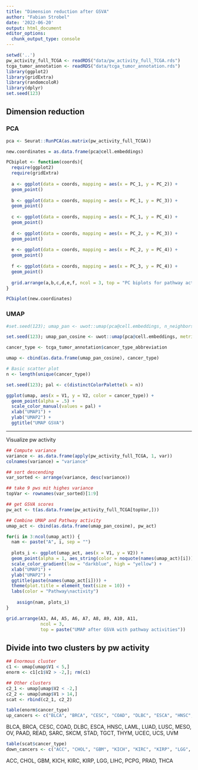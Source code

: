 ```yaml
---
title: "Dimension reduction after GSVA"
author: "Fabian Strobel"
date: '2022-06-20'
output: html_document
editor_options: 
  chunk_output_type: console
---
```


```r
setwd('..')
pw_activity_full_TCGA <- readRDS("data/pw_activity_full_TCGA.rds")
tcga_tumor_annotation <- readRDS("data/tcga_tumor_annotation.rds")
library(ggplot2)
library(gridExtra)
library(randomcoloR)
library(dplyr)
set.seed(123)
```


## Dimension reduction

### PCA
```r
pca <- Seurat::RunPCA(as.matrix(pw_activity_full_TCGA))
```

```r
new.coordinates = as.data.frame(pca@cell.embeddings)

PCbiplot <- function(coords){
  require(ggplot2)
  require(gridExtra)
  
  a <- ggplot(data = coords, mapping = aes(x = PC_1, y = PC_2)) +
  geom_point()
  
  b <- ggplot(data = coords, mapping = aes(x = PC_1, y = PC_3)) +
  geom_point()
  
  c <- ggplot(data = coords, mapping = aes(x = PC_1, y = PC_4)) +
  geom_point()
  
  d <- ggplot(data = coords, mapping = aes(x = PC_2, y = PC_3)) +
  geom_point()
          
  e <- ggplot(data = coords, mapping = aes(x = PC_2, y = PC_4)) +
  geom_point()
  
  f <- ggplot(data = coords, mapping = aes(x = PC_3, y = PC_4)) +
  geom_point()
  
  grid.arrange(a,b,c,d,e,f, ncol = 3, top = "PC biplots for pathway activity matrix (GSVA)")
}

PCbiplot(new.coordinates)
```

### UMAP

```r
#set.seed(123); umap_pan <- uwot::umap(pca@cell.embeddings, n_neighbors = 100)

set.seed(123); umap_pan_cosine <- uwot::umap(pca@cell.embeddings, metric = "cosine", n_neighbors = 15)
```

```r
cancer_type <- tcga_tumor_annotation$cancer_type_abbreviation

umap <- cbind(as.data.frame(umap_pan_cosine), cancer_type)

# Basic scatter plot
n <- length(unique(cancer_type))

set.seed(123); pal <- c(distinctColorPalette(k = n))

ggplot(umap, aes(x = V1, y = V2, color = cancer_type)) + 
  geom_point(alpha = .5) +
  scale_color_manual(values = pal) +
  xlab("UMAP1") +
  ylab("UMAP2") +
  ggtitle("UMAP GSVA")
```


***

Visualize pw activity

```r
## Compute variance
variance <- as.data.frame(apply(pw_activity_full_TCGA, 1, var))
colnames(variance) = "variance"

## sort descending
var_sorted <- arrange(variance, desc(variance))

## take 9 pws mit highes variance
topVar <- rownames(var_sorted)[1:9]

## get GSVA scores
pw_act <- t(as.data.frame(pw_activity_full_TCGA[topVar,]))

## Combine UMAP and Pathway activity
umap_act <- cbind(as.data.frame(umap_pan_cosine), pw_act)
```

```r
for(i in 3:ncol(umap_act)) { 
  nam <- paste("A", i, sep = "")
  
  plots_i <- ggplot(umap_act, aes(x = V1, y = V2)) + 
  geom_point(alpha = 1, aes_string(color = noquote(names(umap_act)[i]))) +
  scale_color_gradient(low = "darkblue", high = "yellow") +
  xlab("UMAP1") +
  ylab("UMAP2") +
  ggtitle(paste(names(umap_act[i]))) +
  theme(plot.title = element_text(size = 10)) +
  labs(color = "Pathway\nactivity")
  
    assign(nam, plots_i)
}

grid.arrange(A3, A4, A5, A6, A7, A8, A9, A10, A11,
             ncol = 3, 
             top = paste("UMAP after GSVA with pathway activities"))
```

## Divide into two clusters by pw activity 
```r
## Enormous cluster
c1 <- umap[umap$V1 < 5,]
enorm <- c1[c1$V2 > -2,]; rm(c1)

## Other clusters
c2_1 <- umap[umap$V2 < -2,]
c2_2 <- umap[umap$V1 > 14,]
scat <- rbind(c2_1, c2_2)
```

```r
table(enorm$cancer_type)
up_cancers <- c("BLCA", "BRCA", "CESC", "COAD", "DLBC", "ESCA", "HNSC", "LAML", "LUAD", "LUSC", "MESO", "OV", "PAAD", "READ", "SARC", "SKCM", "STAD", "TGCT", "THYM", "UCEC", "UCS", "UVM")
```
BLCA, BRCA, CESC, COAD, DLBC, ESCA, HNSC, LAML, LUAD, LUSC, MESO, OV, PAAD, READ, SARC, SKCM, STAD, TGCT, THYM, UCEC, UCS, UVM

```r
table(scat$cancer_type)
down_cancers <- c("ACC", "CHOL", "GBM", "KICH", "KIRC", "KIRP", "LGG", "LIHC", "PCPG", "PRAD", "THCA")
```
ACC, CHOL, GBM, KICH, KIRC, KIRP, LGG, LIHC, PCPG, PRAD, THCA
